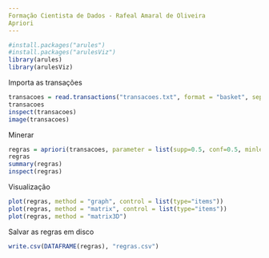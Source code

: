 ```yaml
---
Formação Cientista de Dados - Rafeal Amaral de Oliveira
Apriori
---
```

```r
#install.packages("arules")
#install.packages("arulesViz")
library(arules)
library(arulesViz)
```
Importa as transações
```r
transacoes = read.transactions("transacoes.txt", format = "basket", sep = ",")
transacoes
inspect(transacoes)
image(transacoes)
```
Minerar
```r
regras = apriori(transacoes, parameter = list(supp=0.5, conf=0.5, minlen = 2))
regras
summary(regras)
inspect(regras)
```
Visualização
```r
plot(regras, method = "graph", control = list(type="items"))
plot(regras, method = "matrix", control = list(type="items"))
plot(regras, method = "matrix3D")
```
Salvar as regras em disco
```r
write.csv(DATAFRAME(regras), "regras.csv")
```